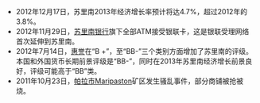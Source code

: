 *2012年12月17日，苏里南2013年经济增长率预计将达4.7%，超过2012年的3.8%。
*2012年11月29日，[[苏里南银行|苏里南银行]]旗下全部ATM接受银联卡，这是银联受理网络首次延伸到苏里南。
*2012年7月14日，[[惠誉|惠誉]]在“B +”，至“BB-”三个类别方面增加了苏里南的评级。本国和外国货币长期前景评级是“BB-”，同时在2013年苏里南经济增长前景良好，评级可能高于“BB”类。
*2011年10月23日，[[帕拉市|帕拉市]]Maripaston矿区发生骚乱事件，部分商铺被抢被烧。